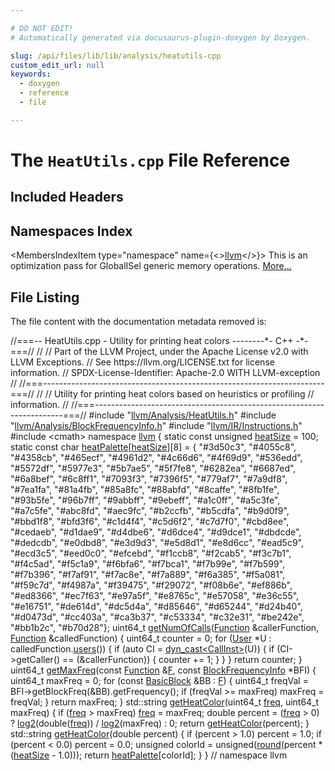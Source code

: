 ```yaml
---

# DO NOT EDIT!
# Automatically generated via docusaurus-plugin-doxygen by Doxygen.

slug: /api/files/lib/lib/analysis/heatutils-cpp
custom_edit_url: null
keywords:
  - doxygen
  - reference
  - file

---
```





# The `HeatUtils.cpp` File Reference

<DoxygenPage pluginConfig={pluginConfig}>



## Included Headers

<IncludesList>
<IncludesListItem
  filePath="llvm/Analysis/HeatUtils.h"
  permalink="/docs/api/files/include/include/llvm/include/llvm/analysis/heatutils-h"
  isLocal="true" />
<IncludesListItem
  filePath="llvm/Analysis/BlockFrequencyInfo.h"
  permalink="/docs/api/files/include/include/llvm/include/llvm/analysis/blockfrequencyinfo-h"
  isLocal="true" />
<IncludesListItem
  filePath="llvm/IR/Instructions.h"
  permalink="/docs/api/files/include/include/llvm/include/llvm/ir/instructions-h"
  isLocal="true" />
<IncludesListItem
  filePath="cmath"
  permalink=""
  isLocal="false" />
</IncludesList>

## Namespaces Index

<MembersIndex>

<MembersIndexItem
  type="namespace"
  name={<><a href="/docs/api/namespaces/llvm">llvm</a></>}>
This is an optimization pass for GlobalISel generic memory operations. <a href="/docs/api/namespaces/llvm/#details">More...</a>
</MembersIndexItem>

</MembersIndex>


## File Listing

The file content with the documentation metadata removed is:

<ProgramListing>

<Link id="l00001" /><CodeLine lineNumber="1"><Highlight kind="comment">//===-- HeatUtils.cpp - Utility for printing heat colors --------&#42;- C++ -&#42;-===//</Highlight><Highlight kind="normal"></Highlight></CodeLine>
<Link id="l00002" /><CodeLine lineNumber="2"><Highlight kind="normal"></Highlight><Highlight kind="comment">//</Highlight><Highlight kind="normal"></Highlight></CodeLine>
<Link id="l00003" /><CodeLine lineNumber="3"><Highlight kind="normal"></Highlight><Highlight kind="comment">// Part of the LLVM Project, under the Apache License v2.0 with LLVM Exceptions.</Highlight><Highlight kind="normal"></Highlight></CodeLine>
<Link id="l00004" /><CodeLine lineNumber="4"><Highlight kind="normal"></Highlight><Highlight kind="comment">// See https://llvm.org/LICENSE.txt for license information.</Highlight><Highlight kind="normal"></Highlight></CodeLine>
<Link id="l00005" /><CodeLine lineNumber="5"><Highlight kind="normal"></Highlight><Highlight kind="comment">// SPDX-License-Identifier: Apache-2.0 WITH LLVM-exception</Highlight><Highlight kind="normal"></Highlight></CodeLine>
<Link id="l00006" /><CodeLine lineNumber="6"><Highlight kind="normal"></Highlight><Highlight kind="comment">//</Highlight><Highlight kind="normal"></Highlight></CodeLine>
<Link id="l00007" /><CodeLine lineNumber="7"><Highlight kind="normal"></Highlight><Highlight kind="comment">//===----------------------------------------------------------------------===//</Highlight><Highlight kind="normal"></Highlight></CodeLine>
<Link id="l00008" /><CodeLine lineNumber="8"><Highlight kind="normal"></Highlight><Highlight kind="comment">//</Highlight><Highlight kind="normal"></Highlight></CodeLine>
<Link id="l00009" /><CodeLine lineNumber="9"><Highlight kind="normal"></Highlight><Highlight kind="comment">// Utility for printing heat colors based on heuristics or profiling</Highlight><Highlight kind="normal"></Highlight></CodeLine>
<Link id="l00010" /><CodeLine lineNumber="10"><Highlight kind="normal"></Highlight><Highlight kind="comment">// information.</Highlight><Highlight kind="normal"></Highlight></CodeLine>
<Link id="l00011" /><CodeLine lineNumber="11"><Highlight kind="normal"></Highlight><Highlight kind="comment">//</Highlight><Highlight kind="normal"></Highlight></CodeLine>
<Link id="l00012" /><CodeLine lineNumber="12"><Highlight kind="normal"></Highlight><Highlight kind="comment">//===----------------------------------------------------------------------===//</Highlight><Highlight kind="normal"></Highlight></CodeLine>
<Link id="l00013" /><CodeLine lineNumber="13"><Highlight kind="normal"></Highlight></CodeLine>
<Link id="l00014" /><CodeLine lineNumber="14"><Highlight kind="normal"></Highlight><Highlight kind="preprocessor">#include &quot;<a href="/docs/api/files/include/include/llvm/include/llvm/analysis/heatutils-h">llvm/Analysis/HeatUtils.h</a>&quot;</Highlight><Highlight kind="normal"></Highlight></CodeLine>
<Link id="l00015" /><CodeLine lineNumber="15"><Highlight kind="normal"></Highlight><Highlight kind="preprocessor">#include &quot;<a href="/docs/api/files/include/include/llvm/include/llvm/analysis/blockfrequencyinfo-h">llvm/Analysis/BlockFrequencyInfo.h</a>&quot;</Highlight><Highlight kind="normal"></Highlight></CodeLine>
<Link id="l00016" /><CodeLine lineNumber="16"><Highlight kind="normal"></Highlight><Highlight kind="preprocessor">#include &quot;<a href="/docs/api/files/include/include/llvm/include/llvm/ir/instructions-h">llvm/IR/Instructions.h</a>&quot;</Highlight><Highlight kind="normal"></Highlight></CodeLine>
<Link id="l00017" /><CodeLine lineNumber="17"><Highlight kind="normal"></Highlight></CodeLine>
<Link id="l00018" /><CodeLine lineNumber="18"><Highlight kind="normal"></Highlight><Highlight kind="preprocessor">#include &lt;cmath&gt;</Highlight><Highlight kind="normal"></Highlight></CodeLine>
<Link id="l00019" /><CodeLine lineNumber="19"><Highlight kind="normal"></Highlight></CodeLine>
<Link id="l00020" /><CodeLine lineNumber="20"><Highlight kind="normal"></Highlight><Highlight kind="keyword">namespace </Highlight><Highlight kind="normal"><a href="/docs/api/namespaces/llvm">llvm</a> &#123;</Highlight></CodeLine>
<Link id="l00021" /><CodeLine lineNumber="21"><Highlight kind="normal"></Highlight></CodeLine>
<Link id="l00022" /><CodeLine lineNumber="22" lineLink="/docs/api/namespaces/llvm/#a8c6bf8856752c9487c2103077abca343"><Highlight kind="normal"></Highlight><Highlight kind="keyword">static</Highlight><Highlight kind="normal"> </Highlight><Highlight kind="keyword">const</Highlight><Highlight kind="normal"> </Highlight><Highlight kind="keywordtype">unsigned</Highlight><Highlight kind="normal"> <a href="/docs/api/namespaces/llvm/#a8c6bf8856752c9487c2103077abca343">heatSize</a> = 100;</Highlight></CodeLine>
<Link id="l00023" /><CodeLine lineNumber="23" lineLink="/docs/api/namespaces/llvm/#ac859295c074bb198a26012b3da2a3027"><Highlight kind="normal"></Highlight><Highlight kind="keyword">static</Highlight><Highlight kind="normal"> </Highlight><Highlight kind="keyword">const</Highlight><Highlight kind="normal"> </Highlight><Highlight kind="keywordtype">char</Highlight><Highlight kind="normal"> <a href="/docs/api/namespaces/llvm/#ac859295c074bb198a26012b3da2a3027">heatPalette</a>&#91;<a href="/docs/api/namespaces/llvm/#a8c6bf8856752c9487c2103077abca343">heatSize</a>&#93;&#91;8&#93; = &#123;</Highlight></CodeLine>
<Link id="l00024" /><CodeLine lineNumber="24"><Highlight kind="normal">    </Highlight><Highlight kind="stringliteral">&quot;#3d50c3&quot;</Highlight><Highlight kind="normal">, </Highlight><Highlight kind="stringliteral">&quot;#4055c8&quot;</Highlight><Highlight kind="normal">, </Highlight><Highlight kind="stringliteral">&quot;#4358cb&quot;</Highlight><Highlight kind="normal">, </Highlight><Highlight kind="stringliteral">&quot;#465ecf&quot;</Highlight><Highlight kind="normal">, </Highlight><Highlight kind="stringliteral">&quot;#4961d2&quot;</Highlight><Highlight kind="normal">, </Highlight><Highlight kind="stringliteral">&quot;#4c66d6&quot;</Highlight><Highlight kind="normal">, </Highlight><Highlight kind="stringliteral">&quot;#4f69d9&quot;</Highlight><Highlight kind="normal">,</Highlight></CodeLine>
<Link id="l00025" /><CodeLine lineNumber="25"><Highlight kind="normal">    </Highlight><Highlight kind="stringliteral">&quot;#536edd&quot;</Highlight><Highlight kind="normal">, </Highlight><Highlight kind="stringliteral">&quot;#5572df&quot;</Highlight><Highlight kind="normal">, </Highlight><Highlight kind="stringliteral">&quot;#5977e3&quot;</Highlight><Highlight kind="normal">, </Highlight><Highlight kind="stringliteral">&quot;#5b7ae5&quot;</Highlight><Highlight kind="normal">, </Highlight><Highlight kind="stringliteral">&quot;#5f7fe8&quot;</Highlight><Highlight kind="normal">, </Highlight><Highlight kind="stringliteral">&quot;#6282ea&quot;</Highlight><Highlight kind="normal">, </Highlight><Highlight kind="stringliteral">&quot;#6687ed&quot;</Highlight><Highlight kind="normal">,</Highlight></CodeLine>
<Link id="l00026" /><CodeLine lineNumber="26"><Highlight kind="normal">    </Highlight><Highlight kind="stringliteral">&quot;#6a8bef&quot;</Highlight><Highlight kind="normal">, </Highlight><Highlight kind="stringliteral">&quot;#6c8ff1&quot;</Highlight><Highlight kind="normal">, </Highlight><Highlight kind="stringliteral">&quot;#7093f3&quot;</Highlight><Highlight kind="normal">, </Highlight><Highlight kind="stringliteral">&quot;#7396f5&quot;</Highlight><Highlight kind="normal">, </Highlight><Highlight kind="stringliteral">&quot;#779af7&quot;</Highlight><Highlight kind="normal">, </Highlight><Highlight kind="stringliteral">&quot;#7a9df8&quot;</Highlight><Highlight kind="normal">, </Highlight><Highlight kind="stringliteral">&quot;#7ea1fa&quot;</Highlight><Highlight kind="normal">,</Highlight></CodeLine>
<Link id="l00027" /><CodeLine lineNumber="27"><Highlight kind="normal">    </Highlight><Highlight kind="stringliteral">&quot;#81a4fb&quot;</Highlight><Highlight kind="normal">, </Highlight><Highlight kind="stringliteral">&quot;#85a8fc&quot;</Highlight><Highlight kind="normal">, </Highlight><Highlight kind="stringliteral">&quot;#88abfd&quot;</Highlight><Highlight kind="normal">, </Highlight><Highlight kind="stringliteral">&quot;#8caffe&quot;</Highlight><Highlight kind="normal">, </Highlight><Highlight kind="stringliteral">&quot;#8fb1fe&quot;</Highlight><Highlight kind="normal">, </Highlight><Highlight kind="stringliteral">&quot;#93b5fe&quot;</Highlight><Highlight kind="normal">, </Highlight><Highlight kind="stringliteral">&quot;#96b7ff&quot;</Highlight><Highlight kind="normal">,</Highlight></CodeLine>
<Link id="l00028" /><CodeLine lineNumber="28"><Highlight kind="normal">    </Highlight><Highlight kind="stringliteral">&quot;#9abbff&quot;</Highlight><Highlight kind="normal">, </Highlight><Highlight kind="stringliteral">&quot;#9ebeff&quot;</Highlight><Highlight kind="normal">, </Highlight><Highlight kind="stringliteral">&quot;#a1c0ff&quot;</Highlight><Highlight kind="normal">, </Highlight><Highlight kind="stringliteral">&quot;#a5c3fe&quot;</Highlight><Highlight kind="normal">, </Highlight><Highlight kind="stringliteral">&quot;#a7c5fe&quot;</Highlight><Highlight kind="normal">, </Highlight><Highlight kind="stringliteral">&quot;#abc8fd&quot;</Highlight><Highlight kind="normal">, </Highlight><Highlight kind="stringliteral">&quot;#aec9fc&quot;</Highlight><Highlight kind="normal">,</Highlight></CodeLine>
<Link id="l00029" /><CodeLine lineNumber="29"><Highlight kind="normal">    </Highlight><Highlight kind="stringliteral">&quot;#b2ccfb&quot;</Highlight><Highlight kind="normal">, </Highlight><Highlight kind="stringliteral">&quot;#b5cdfa&quot;</Highlight><Highlight kind="normal">, </Highlight><Highlight kind="stringliteral">&quot;#b9d0f9&quot;</Highlight><Highlight kind="normal">, </Highlight><Highlight kind="stringliteral">&quot;#bbd1f8&quot;</Highlight><Highlight kind="normal">, </Highlight><Highlight kind="stringliteral">&quot;#bfd3f6&quot;</Highlight><Highlight kind="normal">, </Highlight><Highlight kind="stringliteral">&quot;#c1d4f4&quot;</Highlight><Highlight kind="normal">, </Highlight><Highlight kind="stringliteral">&quot;#c5d6f2&quot;</Highlight><Highlight kind="normal">,</Highlight></CodeLine>
<Link id="l00030" /><CodeLine lineNumber="30"><Highlight kind="normal">    </Highlight><Highlight kind="stringliteral">&quot;#c7d7f0&quot;</Highlight><Highlight kind="normal">, </Highlight><Highlight kind="stringliteral">&quot;#cbd8ee&quot;</Highlight><Highlight kind="normal">, </Highlight><Highlight kind="stringliteral">&quot;#cedaeb&quot;</Highlight><Highlight kind="normal">, </Highlight><Highlight kind="stringliteral">&quot;#d1dae9&quot;</Highlight><Highlight kind="normal">, </Highlight><Highlight kind="stringliteral">&quot;#d4dbe6&quot;</Highlight><Highlight kind="normal">, </Highlight><Highlight kind="stringliteral">&quot;#d6dce4&quot;</Highlight><Highlight kind="normal">, </Highlight><Highlight kind="stringliteral">&quot;#d9dce1&quot;</Highlight><Highlight kind="normal">,</Highlight></CodeLine>
<Link id="l00031" /><CodeLine lineNumber="31"><Highlight kind="normal">    </Highlight><Highlight kind="stringliteral">&quot;#dbdcde&quot;</Highlight><Highlight kind="normal">, </Highlight><Highlight kind="stringliteral">&quot;#dedcdb&quot;</Highlight><Highlight kind="normal">, </Highlight><Highlight kind="stringliteral">&quot;#e0dbd8&quot;</Highlight><Highlight kind="normal">, </Highlight><Highlight kind="stringliteral">&quot;#e3d9d3&quot;</Highlight><Highlight kind="normal">, </Highlight><Highlight kind="stringliteral">&quot;#e5d8d1&quot;</Highlight><Highlight kind="normal">, </Highlight><Highlight kind="stringliteral">&quot;#e8d6cc&quot;</Highlight><Highlight kind="normal">, </Highlight><Highlight kind="stringliteral">&quot;#ead5c9&quot;</Highlight><Highlight kind="normal">,</Highlight></CodeLine>
<Link id="l00032" /><CodeLine lineNumber="32"><Highlight kind="normal">    </Highlight><Highlight kind="stringliteral">&quot;#ecd3c5&quot;</Highlight><Highlight kind="normal">, </Highlight><Highlight kind="stringliteral">&quot;#eed0c0&quot;</Highlight><Highlight kind="normal">, </Highlight><Highlight kind="stringliteral">&quot;#efcebd&quot;</Highlight><Highlight kind="normal">, </Highlight><Highlight kind="stringliteral">&quot;#f1ccb8&quot;</Highlight><Highlight kind="normal">, </Highlight><Highlight kind="stringliteral">&quot;#f2cab5&quot;</Highlight><Highlight kind="normal">, </Highlight><Highlight kind="stringliteral">&quot;#f3c7b1&quot;</Highlight><Highlight kind="normal">, </Highlight><Highlight kind="stringliteral">&quot;#f4c5ad&quot;</Highlight><Highlight kind="normal">,</Highlight></CodeLine>
<Link id="l00033" /><CodeLine lineNumber="33"><Highlight kind="normal">    </Highlight><Highlight kind="stringliteral">&quot;#f5c1a9&quot;</Highlight><Highlight kind="normal">, </Highlight><Highlight kind="stringliteral">&quot;#f6bfa6&quot;</Highlight><Highlight kind="normal">, </Highlight><Highlight kind="stringliteral">&quot;#f7bca1&quot;</Highlight><Highlight kind="normal">, </Highlight><Highlight kind="stringliteral">&quot;#f7b99e&quot;</Highlight><Highlight kind="normal">, </Highlight><Highlight kind="stringliteral">&quot;#f7b599&quot;</Highlight><Highlight kind="normal">, </Highlight><Highlight kind="stringliteral">&quot;#f7b396&quot;</Highlight><Highlight kind="normal">, </Highlight><Highlight kind="stringliteral">&quot;#f7af91&quot;</Highlight><Highlight kind="normal">,</Highlight></CodeLine>
<Link id="l00034" /><CodeLine lineNumber="34"><Highlight kind="normal">    </Highlight><Highlight kind="stringliteral">&quot;#f7ac8e&quot;</Highlight><Highlight kind="normal">, </Highlight><Highlight kind="stringliteral">&quot;#f7a889&quot;</Highlight><Highlight kind="normal">, </Highlight><Highlight kind="stringliteral">&quot;#f6a385&quot;</Highlight><Highlight kind="normal">, </Highlight><Highlight kind="stringliteral">&quot;#f5a081&quot;</Highlight><Highlight kind="normal">, </Highlight><Highlight kind="stringliteral">&quot;#f59c7d&quot;</Highlight><Highlight kind="normal">, </Highlight><Highlight kind="stringliteral">&quot;#f4987a&quot;</Highlight><Highlight kind="normal">, </Highlight><Highlight kind="stringliteral">&quot;#f39475&quot;</Highlight><Highlight kind="normal">,</Highlight></CodeLine>
<Link id="l00035" /><CodeLine lineNumber="35"><Highlight kind="normal">    </Highlight><Highlight kind="stringliteral">&quot;#f29072&quot;</Highlight><Highlight kind="normal">, </Highlight><Highlight kind="stringliteral">&quot;#f08b6e&quot;</Highlight><Highlight kind="normal">, </Highlight><Highlight kind="stringliteral">&quot;#ef886b&quot;</Highlight><Highlight kind="normal">, </Highlight><Highlight kind="stringliteral">&quot;#ed8366&quot;</Highlight><Highlight kind="normal">, </Highlight><Highlight kind="stringliteral">&quot;#ec7f63&quot;</Highlight><Highlight kind="normal">, </Highlight><Highlight kind="stringliteral">&quot;#e97a5f&quot;</Highlight><Highlight kind="normal">, </Highlight><Highlight kind="stringliteral">&quot;#e8765c&quot;</Highlight><Highlight kind="normal">,</Highlight></CodeLine>
<Link id="l00036" /><CodeLine lineNumber="36"><Highlight kind="normal">    </Highlight><Highlight kind="stringliteral">&quot;#e57058&quot;</Highlight><Highlight kind="normal">, </Highlight><Highlight kind="stringliteral">&quot;#e36c55&quot;</Highlight><Highlight kind="normal">, </Highlight><Highlight kind="stringliteral">&quot;#e16751&quot;</Highlight><Highlight kind="normal">, </Highlight><Highlight kind="stringliteral">&quot;#de614d&quot;</Highlight><Highlight kind="normal">, </Highlight><Highlight kind="stringliteral">&quot;#dc5d4a&quot;</Highlight><Highlight kind="normal">, </Highlight><Highlight kind="stringliteral">&quot;#d85646&quot;</Highlight><Highlight kind="normal">, </Highlight><Highlight kind="stringliteral">&quot;#d65244&quot;</Highlight><Highlight kind="normal">,</Highlight></CodeLine>
<Link id="l00037" /><CodeLine lineNumber="37"><Highlight kind="normal">    </Highlight><Highlight kind="stringliteral">&quot;#d24b40&quot;</Highlight><Highlight kind="normal">, </Highlight><Highlight kind="stringliteral">&quot;#d0473d&quot;</Highlight><Highlight kind="normal">, </Highlight><Highlight kind="stringliteral">&quot;#cc403a&quot;</Highlight><Highlight kind="normal">, </Highlight><Highlight kind="stringliteral">&quot;#ca3b37&quot;</Highlight><Highlight kind="normal">, </Highlight><Highlight kind="stringliteral">&quot;#c53334&quot;</Highlight><Highlight kind="normal">, </Highlight><Highlight kind="stringliteral">&quot;#c32e31&quot;</Highlight><Highlight kind="normal">, </Highlight><Highlight kind="stringliteral">&quot;#be242e&quot;</Highlight><Highlight kind="normal">,</Highlight></CodeLine>
<Link id="l00038" /><CodeLine lineNumber="38"><Highlight kind="normal">    </Highlight><Highlight kind="stringliteral">&quot;#bb1b2c&quot;</Highlight><Highlight kind="normal">, </Highlight><Highlight kind="stringliteral">&quot;#b70d28&quot;</Highlight><Highlight kind="normal">&#125;;</Highlight></CodeLine>
<Link id="l00039" /><CodeLine lineNumber="39"><Highlight kind="normal"></Highlight></CodeLine>
<Link id="l00040" /><CodeLine lineNumber="40"><Highlight kind="normal">uint64&#95;t</Highlight></CodeLine>
<Link id="l00041" /><CodeLine lineNumber="41" lineLink="/docs/api/namespaces/llvm/#a2e029adee2598c38ae32e0bce262e4d0"><Highlight kind="normal"><a href="/docs/api/namespaces/llvm/#a2e029adee2598c38ae32e0bce262e4d0">getNumOfCalls</a>(<a href="/docs/api/classes/llvm/function">Function</a> &amp;callerFunction, <a href="/docs/api/classes/llvm/function">Function</a> &amp;calledFunction) &#123;</Highlight></CodeLine>
<Link id="l00042" /><CodeLine lineNumber="42"><Highlight kind="normal">  uint64&#95;t counter = 0;</Highlight></CodeLine>
<Link id="l00043" /><CodeLine lineNumber="43"><Highlight kind="normal">  </Highlight><Highlight kind="keywordflow">for</Highlight><Highlight kind="normal"> (<a href="/docs/api/classes/llvm/user">User</a> &#42;U : calledFunction.<a href="/docs/api/classes/llvm/value/#a411cf3e3932f209ce3374cb31adc1da6">users</a>()) &#123;</Highlight></CodeLine>
<Link id="l00044" /><CodeLine lineNumber="44"><Highlight kind="normal">    </Highlight><Highlight kind="keywordflow">if</Highlight><Highlight kind="normal"> (</Highlight><Highlight kind="keyword">auto</Highlight><Highlight kind="normal"> CI = <a href="/docs/api/namespaces/llvm/#a22eeee01734061ac1b31ccd994c49eef">dyn&#95;cast&lt;CallInst&gt;</a>(U)) &#123;</Highlight></CodeLine>
<Link id="l00045" /><CodeLine lineNumber="45"><Highlight kind="normal">      </Highlight><Highlight kind="keywordflow">if</Highlight><Highlight kind="normal"> (CI-&gt;getCaller() == (&amp;callerFunction)) &#123;</Highlight></CodeLine>
<Link id="l00046" /><CodeLine lineNumber="46"><Highlight kind="normal">          counter += 1;</Highlight></CodeLine>
<Link id="l00047" /><CodeLine lineNumber="47"><Highlight kind="normal">      &#125;</Highlight></CodeLine>
<Link id="l00048" /><CodeLine lineNumber="48"><Highlight kind="normal">    &#125;</Highlight></CodeLine>
<Link id="l00049" /><CodeLine lineNumber="49"><Highlight kind="normal">  &#125;</Highlight></CodeLine>
<Link id="l00050" /><CodeLine lineNumber="50"><Highlight kind="normal">  </Highlight><Highlight kind="keywordflow">return</Highlight><Highlight kind="normal"> counter;</Highlight></CodeLine>
<Link id="l00051" /><CodeLine lineNumber="51"><Highlight kind="normal">&#125;</Highlight></CodeLine>
<Link id="l00052" /><CodeLine lineNumber="52"><Highlight kind="normal"></Highlight></CodeLine>
<Link id="l00053" /><CodeLine lineNumber="53" lineLink="/docs/api/namespaces/llvm/#af566713617705f23279ab7a214fee469"><Highlight kind="normal">uint64&#95;t <a href="/docs/api/namespaces/llvm/#af566713617705f23279ab7a214fee469">getMaxFreq</a>(</Highlight><Highlight kind="keyword">const</Highlight><Highlight kind="normal"> <a href="/docs/api/classes/llvm/function">Function</a> &amp;<a href="/docs/api/files/lib/lib/support/md5-cpp/#a96d73bbd7af15cb1fc38c3f4a3bd82e9">F</a>, </Highlight><Highlight kind="keyword">const</Highlight><Highlight kind="normal"> <a href="/docs/api/classes/llvm/blockfrequencyinfo">BlockFrequencyInfo</a> &#42;BFI) &#123;</Highlight></CodeLine>
<Link id="l00054" /><CodeLine lineNumber="54"><Highlight kind="normal">  uint64&#95;t maxFreq = 0;</Highlight></CodeLine>
<Link id="l00055" /><CodeLine lineNumber="55"><Highlight kind="normal">  </Highlight><Highlight kind="keywordflow">for</Highlight><Highlight kind="normal"> (</Highlight><Highlight kind="keyword">const</Highlight><Highlight kind="normal"> <a href="/docs/api/classes/llvm/basicblock">BasicBlock</a> &amp;BB : <a href="/docs/api/files/lib/lib/support/md5-cpp/#a96d73bbd7af15cb1fc38c3f4a3bd82e9">F</a>) &#123;</Highlight></CodeLine>
<Link id="l00056" /><CodeLine lineNumber="56"><Highlight kind="normal">    uint64&#95;t freqVal = BFI-&gt;getBlockFreq(&amp;BB).getFrequency();</Highlight></CodeLine>
<Link id="l00057" /><CodeLine lineNumber="57"><Highlight kind="normal">    </Highlight><Highlight kind="keywordflow">if</Highlight><Highlight kind="normal"> (freqVal &gt;= maxFreq)</Highlight></CodeLine>
<Link id="l00058" /><CodeLine lineNumber="58"><Highlight kind="normal">      maxFreq = freqVal;</Highlight></CodeLine>
<Link id="l00059" /><CodeLine lineNumber="59"><Highlight kind="normal">  &#125;</Highlight></CodeLine>
<Link id="l00060" /><CodeLine lineNumber="60"><Highlight kind="normal">  </Highlight><Highlight kind="keywordflow">return</Highlight><Highlight kind="normal"> maxFreq;</Highlight></CodeLine>
<Link id="l00061" /><CodeLine lineNumber="61"><Highlight kind="normal">&#125;</Highlight></CodeLine>
<Link id="l00062" /><CodeLine lineNumber="62"><Highlight kind="normal"></Highlight></CodeLine>
<Link id="l00063" /><CodeLine lineNumber="63" lineLink="/docs/api/namespaces/llvm/#aee0c5885bd9e495730dc56baa6e5bdcf"><Highlight kind="normal">std::string <a href="/docs/api/namespaces/llvm/#aee0c5885bd9e495730dc56baa6e5bdcf">getHeatColor</a>(uint64&#95;t <a href="/docs/api/files/lib/lib/analysis/blockfrequencyinfo-cpp/#a6228da6ce1f2cdae97b17637c061011e">freq</a>, uint64&#95;t maxFreq) &#123;</Highlight></CodeLine>
<Link id="l00064" /><CodeLine lineNumber="64"><Highlight kind="normal">  </Highlight><Highlight kind="keywordflow">if</Highlight><Highlight kind="normal"> (<a href="/docs/api/files/lib/lib/analysis/blockfrequencyinfo-cpp/#a6228da6ce1f2cdae97b17637c061011e">freq</a> &gt; maxFreq)</Highlight></CodeLine>
<Link id="l00065" /><CodeLine lineNumber="65"><Highlight kind="normal">    <a href="/docs/api/files/lib/lib/analysis/blockfrequencyinfo-cpp/#a6228da6ce1f2cdae97b17637c061011e">freq</a> = maxFreq;</Highlight></CodeLine>
<Link id="l00066" /><CodeLine lineNumber="66"><Highlight kind="normal">  </Highlight><Highlight kind="keywordtype">double</Highlight><Highlight kind="normal"> percent = (<a href="/docs/api/files/lib/lib/analysis/blockfrequencyinfo-cpp/#a6228da6ce1f2cdae97b17637c061011e">freq</a> &gt; 0) ? <a href="/docs/api/namespaces/llvm/#a0f4bd88bd90f06f0e66d0b20f877cd1e">log2</a>(</Highlight><Highlight kind="keywordtype">double</Highlight><Highlight kind="normal">(<a href="/docs/api/files/lib/lib/analysis/blockfrequencyinfo-cpp/#a6228da6ce1f2cdae97b17637c061011e">freq</a>)) / <a href="/docs/api/namespaces/llvm/#a0f4bd88bd90f06f0e66d0b20f877cd1e">log2</a>(maxFreq) : 0;</Highlight></CodeLine>
<Link id="l00067" /><CodeLine lineNumber="67"><Highlight kind="normal">  </Highlight><Highlight kind="keywordflow">return</Highlight><Highlight kind="normal"> <a href="/docs/api/namespaces/llvm/#aee0c5885bd9e495730dc56baa6e5bdcf">getHeatColor</a>(percent);</Highlight></CodeLine>
<Link id="l00068" /><CodeLine lineNumber="68"><Highlight kind="normal">&#125;</Highlight></CodeLine>
<Link id="l00069" /><CodeLine lineNumber="69"><Highlight kind="normal"></Highlight></CodeLine>
<Link id="l00070" /><CodeLine lineNumber="70" lineLink="/docs/api/namespaces/llvm/#a389a9c4d07846d6ff47386499cc7415f"><Highlight kind="normal">std::string <a href="/docs/api/namespaces/llvm/#aee0c5885bd9e495730dc56baa6e5bdcf">getHeatColor</a>(</Highlight><Highlight kind="keywordtype">double</Highlight><Highlight kind="normal"> percent) &#123;</Highlight></CodeLine>
<Link id="l00071" /><CodeLine lineNumber="71"><Highlight kind="normal">  </Highlight><Highlight kind="keywordflow">if</Highlight><Highlight kind="normal"> (percent &gt; 1.0)</Highlight></CodeLine>
<Link id="l00072" /><CodeLine lineNumber="72"><Highlight kind="normal">    percent = 1.0;</Highlight></CodeLine>
<Link id="l00073" /><CodeLine lineNumber="73"><Highlight kind="normal">  </Highlight><Highlight kind="keywordflow">if</Highlight><Highlight kind="normal"> (percent &lt; 0.0)</Highlight></CodeLine>
<Link id="l00074" /><CodeLine lineNumber="74"><Highlight kind="normal">    percent = 0.0;</Highlight></CodeLine>
<Link id="l00075" /><CodeLine lineNumber="75"><Highlight kind="normal">  </Highlight><Highlight kind="keywordtype">unsigned</Highlight><Highlight kind="normal"> colorId = unsigned(<a href="/docs/api/files/lib/lib/support/xxhash-cpp/#ae4e947c75dafebd71b8de03cd0dbf5d6">round</a>(percent &#42; (<a href="/docs/api/namespaces/llvm/#a8c6bf8856752c9487c2103077abca343">heatSize</a> - 1.0)));</Highlight></CodeLine>
<Link id="l00076" /><CodeLine lineNumber="76"><Highlight kind="normal">  </Highlight><Highlight kind="keywordflow">return</Highlight><Highlight kind="normal"> <a href="/docs/api/namespaces/llvm/#ac859295c074bb198a26012b3da2a3027">heatPalette</a>&#91;colorId&#93;;</Highlight></CodeLine>
<Link id="l00077" /><CodeLine lineNumber="77"><Highlight kind="normal">&#125;</Highlight></CodeLine>
<Link id="l00078" /><CodeLine lineNumber="78"><Highlight kind="normal"></Highlight></CodeLine>
<Link id="l00079" /><CodeLine lineNumber="79"><Highlight kind="normal">&#125; </Highlight><Highlight kind="comment">// namespace llvm</Highlight><Highlight kind="normal"></Highlight></CodeLine>

</ProgramListing>


</DoxygenPage>
